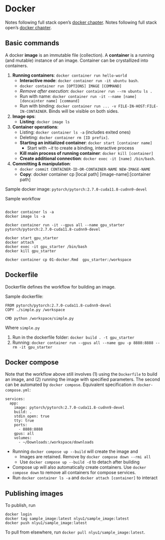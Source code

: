 # Docker 

Notes following full stack open's [docker chapter](https://fullstackopen.com/en/part12). 
Notes following full stack open's [docker chapter](https://fullstackopen.com/en/part12).  

## Basic commands 

:::{.definition name="containers and images"}
A docker **image** is an immutable file (collection). A **container** is a running (and mutable) instance of an image. Container can be crystallized into containers. 
:::

1. **Running containers**: `docker container run hello-world`
    - **Interactive mode**: `docker container run -it ubuntu bash`. 
    - `docker container run [OPTIONS] IMAGE [COMMAND]`
    - _Remove after execution_: `docker container run --rm ubuntu ls .`
    - Run with name: `docker container run -it --name [name] [doncainter name] [command]`
    - Run with binding: `docker container run ... -v FILE-IN-HOST:FILE-IN-CONTAINER`. Binds will be visible on both sides. 
2. **Image ops**: 
    - **Listing**: `docker image ls`
2. **Container operations**: 
    - Listing: `docker container ls -a` (includes exited ones)
    - Deleting: `docker container rm [ID prefix]`. 
    - **Starting an initialized container**: `docker start [container name]`
        - Start with $-it$ to create a binding, interactive process 
    - **Kill main process of running container**: `docker kill [container]`
    - **Create additional connection**: `docker exec -it [name] /bin/bash`. 
3. **Committing & manipulation**: 
    - `docker commit CONTAINER-ID-OR-CONTAINER-NAME NEW-IMAGE-NAME`
    - **Copy**:     docker container cp [local path] [image-name]:[container path]

Sample docker image: `pytorch/pytorch:2.7.0-cuda11.8-cudnn9-devel`

Sample workflow 
```

docker container ls -a 
docker image ls -a 

docker container run -it --gpus all --name gpu_starter pytorch/pytorch:2.7.0-cuda11.8-cudnn9-devel

docker start gpu_starter
docker attach 
docker exec -it gpu_starter /bin/bash
docker kill gpu_starter 

docker container cp 01-docker.Rmd  gpu_starter:/workspace
```

## Dockerfile 

Dockerfile defines the workflow for building an image. 

Sample dockerfile: 
```
FROM pytorch/pytorch:2.7.0-cuda11.8-cudnn9-devel
COPY ./simple.py /workspace 

CMD python /workspace/simple.py
``` 

Where `simple.py` 

1. Run in the dockerfile folder: 
`docker build . -t gpu_starter`
2. Running: `docker container run --gpus all --name gpu -p 8888:8888 --rm -it gpu_starter`

## Docker compose 

Note that the workflow above still involves (1) using the `Dockerfile` to build an image, and (2) running the image with specified parameters. The second can be automated by `docker compose`. Equivalent specification in `docker-compose.yml`: 

```
services:
  app: 
    image: pytorch/pytorch:2.7.0-cuda11.8-cudnn9-devel
    build: .
    stdin_open: true 
    tty: true 
    ports:
      - 8888:8888
    gpus: all 
    volumes: 
      - ~/Downloads:/workspace/downloads
```

- Running `docker compose up --build` will create the image and 
    - Images are retained. Remove by `docker compose down --rmi all` 
    - Use `docker compose up --build -d` to detach after building 
- Compose up will also automatically create containers. Use `docker compose down` to remove all containers for compose services. 
- Run `docker container ls -a` and `docker attach [container]` to interact

## Publishing images 

To publish, run 
```
docker login
docker tag sample_image:latest nlyu1/sample_image:latest
docker push nlyu1/sample_image:latest
```
To pull from elsewhere, run `docker pull nlyu1/sample_image:latest`. 